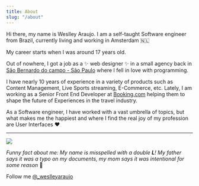 ```yaml
---
title: About
slug: "/about"
---
```


Hi there, my name is Weslley Araujo. I am a self-taught Software engineer from Brazil, currently living and working in Amsterdam 🇳🇱

My career starts when I was around 17 years old.

Out of nowhere, I got a job as a ✨ web designer ✨ in a small agency back in [São Bernardo do campo - São Paulo](https://en.wikipedia.org/wiki/São_Bernardo_do_Campo) where I fell in love with programming.

I have nearly 10 years of experience in a variety of products such as Content Management, Live Sports streaming, E-Commerce, etc. Lately, I am working as a Senior Front End Developer at [Booking.com](http://booking.com/) helping them to shape the future of Experiences in the travel industry.

As a Software engineer, I have worked with a vast umbrella of topics, but what makes me the happiest and where I find the real joy of my profession are User Interfaces ❤️

<hr />

![](./me-amsterdam.jpg)

_Funny fact about me: My name is misspelled with a double **L**! My father says it was a typo on my documents, my mom says it was intentional for some reason_ 🤔

Follow me [@\_weslleyaraujo](https://mobile.twitter.com/_weslleyaraujo)
